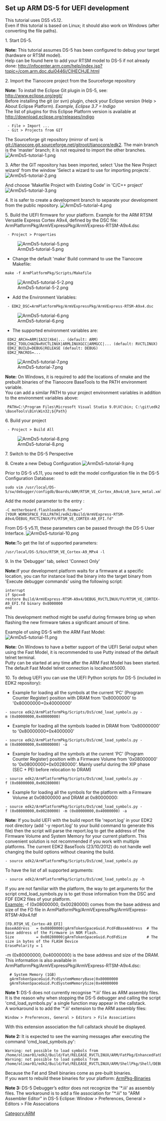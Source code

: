 == Set up ARM DS-5 for UEFI development ==
This tutorial uses DS5 v5.12.<br/>
Even if this tutorial is based on Linux; it should also work on Windows (after converting the file paths).

1. Start DS-5.

<b>Note:</b> This tutorial assumes DS-5 has been configured to debug your target (hardware or RTSM model).<br/>
Help can be found here to add your RTSM model to DS-5 if not already done: http://infocenter.arm.com/help/index.jsp?topic=/com.arm.doc.dui0446i/CIHECHJE.html

2. Import the Tianocore project from the Sourceforge repository

<b>Note:</b> To install the Eclipse Git plugin in DS-5, see: http://www.eclipse.org/egit/ <br/>
Before installing the git (or svn) plugin, check your Eclipse version (Help > About Eclipse Platform). <i>Example, Eclipse 3.7 = Indigo</i><br/>
The list of plugins for this Eclipse Platform version is available at http://download.eclipse.org/releases/indigo

  - File > Import ...
  - Git > Projects from GIT

The Sourceforge git repository (mirror of svn) is git://tianocore.git.sourceforge.net/gitroot/tianocore/edk2. The main branch is the 'master' branch; it is not required to import the other branches.
[[File:ArmDs5-tutorial-1.png|thumb|center]]

3. After the GIT repository has been imported, select 'Use the New Project wizard' from the window 'Select a wizard to use for importing projects'.
[[File:ArmDs5-tutorial-2.png|thumb|center]]

And choose 'Makefile Project with Existing Code' in 'C/C++ project'
[[File:ArmDs5-tutorial-3.png|thumb|center]]

4. It is safer to create a development branch to separate your development from the public repository.
[[File:ArmDs5-tutorial-4.png|thumb|center]]

5. Build the UEFI firmware for your platform. Example for the ARM RTSM Versatile Express Cortex A9x4, defined by the DSC file: ArmPlatformPkg/ArmVExpressPkg/ArmVExpress-RTSM-A9x4.dsc
  - Project > Properties
[[File:ArmDs5-tutorial-5.png|thumb|center]]

* Change the default 'make' Build command to use the Tianocore Makefile:
<pre>make -f ArmPlatformPkg/Scripts/Makefile</pre>
[[File:ArmDs5-tutorial-5-2.png|thumb|center]]

* Add the Environment Variables:
  - EDK2_DSC=ArmPlatformPkg/ArmVExpressPkg/ArmVExpress-RTSM-A9x4.dsc
[[File:ArmDs5-tutorial-6.png|thumb|center]]

* The supported environment variables are:
  EDK2_ARCH=ARM|IA32|X64|... (default: ARM)
  EDK2_TOOLCHAIN=RVCTLINUX|ARMLINUXGCC|ARMGCC|... (default: RVCTLINUX)
  EDK2_BUILD=DEBUG|RELEASE (default: DEBUG)
  EDK2_MACROS=...

[[File:ArmDs5-tutorial-7.png|thumb|center]]

<b>Note:</b> On Windows, it is required to add the locations of nmake and the prebuilt binaries of the Tianocore BaseTools to the PATH environment variable.<br/>
You can add a similar PATH to your project environment variables in addition to the environment variables above:
  PATH=C:\Program Files\Microsoft Visual Studio 9.0\VC\bin; C:\git\edk2\BaseTools\Bin\Win32;${Path}

6. Build your project
  - Project > Build All
[[File:ArmDs5-tutorial-8.png|thumb|center]]

7. Switch to the DS-5 Perspective

8. Create a new Debug Configuration
[[File:ArmDs5-tutorial-9.png|thumb|center]]

Prior to DS-5 v5.11, you need to edit the model configuration file in the DS-5 Configuration Database:
<pre>sudo vim /usr/local/DS-5/sw/debugger/configdb/Boards/ARM/RTSM_VE_Cortex_A9x4/a9_bare_metal.xml</pre>

Add the model parameter to the entry <SimOptions>:
<pre>-C motherboard.flashloader0.fname="[YOUR_WORKSPACE_FULLPATH]/edk2/Build/ArmVExpress-RTSM-A9x4/DEBUG_RVCTLINUX/FV/RTSM_VE_CORTEX-A9_EFI.fd"</pre>

From DS-5 v5.11, these parameters can be passed through the DS-5 User Interface.
[[File:ArmDs5-tutorial-10.png|thumb|center]]

<b>Note:</b>To get the list of supported parameters:
<pre>/usr/local/DS-5/bin/RTSM_VE_Cortex-A9_MPx4 -l</pre>

9. In the 'Debugger' tab, select 'Connect Only'

<b>Note:</b>If your development platform waits for a firmware at a specific location, you can for instance load the binary into the target binary from 'Execute debugger commands' using the following script:
<pre>interrupt
if $pc==0
restore Build/ArmVExpress-RTSM-A9x4/DEBUG_RVCTLINUX/FV/RTSM_VE_CORTEX-A9_EFI.fd binary 0x8000000
end</pre>
This development method might be useful during firmware bring up when flashing the new firmware takes a significant amount of time.

Example of using DS-5 with the ARM Fast Model:<br/>
[[File:ArmDs5-tutorial-11.png|center]]

<b>Note:</b> On Windows to have a better support of the UEFI Serial output when using the Fast Model, it is recommended to use Putty instead of the default telnet terminal.<br/>
Putty can be started at any time after the ARM Fast Model has been started. The default Fast Model telnet connection is localhost:5000.

10. To debug UEFI you can use the UEFI Python scripts for DS-5 (included in EDK2 repository):

* Example for loading all the symbols at the current 'PC' (Program Counter Register) position with DRAM from '0x80000000' to '0x80000000+0x40000000'
 - source edk2/ArmPlatformPkg/Scripts/Ds5/cmd_load_symbols.py -m (0x80000000,0x40000000)

* Example for loading all the symbols loaded in DRAM from '0x80000000' to '0x80000000+0x4000000'
 - source edk2/ArmPlatformPkg/Scripts/Ds5/cmd_load_symbols.py -m (0x80000000,0x40000000) -a

* Example for loading all the symbols at the current 'PC' (Program Counter Register) position with a Firmware Volume from '0x08000000' to '0x08000000+0x00280000'. Mainly useful during the XIP phase (SEC + PEI before relocation to DRAM)
 - source edk2/ArmPlatformPkg/Scripts/Ds5/cmd_load_symbols.py -f (0x08000000,0x00280000)

* Example for loading all the symbols for the platform with a Firmware Volume at 0x08000000 and DRAM at 0x80000000:
 - source edk2/ArmPlatformPkg/Scripts/Ds5/cmd_load_symbols.py -f (0x08000000,0x00280000) -m (0x80000000,0x40000000) -a

<b>Note:</b> If you build UEFI with the build report file 'report.log' in your EDK2 root directory (add '-y report.log' to your build command to generate this file) then the script will parse the report.log to get the address of the Firmware Volume and System Memory for your current platform. This convenient solution is not recommended if you work with multiple platforms. The current EDK2 BaseTools (23/10/2012) do not handle well changing the build options without cleaning the build.
 - source edk2/ArmPlatformPkg/Scripts/Ds5/cmd_load_symbols.py

To have the list of all supported arguments:
 - source edk2/ArmPlatformPkg/Scripts/Ds5/cmd_load_symbols.py -h

If you are not familiar with the platform, the way to get arguments for the script cmd_load_symbols.py is to get those information from the DSC and FDF EDK2 files of your platform.<br/>
<u>Example:</u>
-f (0x08000000, 0x00280000) comes from the base address and size of the FD file in ArmPlatformPkg/ArmVExpressPkg/ArmVExpress-RTSM-A9x4.fdf
<pre>[FD.RTSM_VE_Cortex-A9_EFI]
BaseAddress   = 0x08000000|gArmTokenSpaceGuid.PcdFdBaseAddress  # The base address of the Firmware in NOR Flash.
Size          = 0x00280000|gArmTokenSpaceGuid.PcdFdSize         # The size in bytes of the FLASH Device
ErasePolarity = 1</pre>

-m (0x80000000, 0x40000000) is the base address and size of the DRAM. This information is also available in ArmPlatformPkg/ArmVExpressPkg/ArmVExpress-RTSM-A9x4.dsc:
<pre>  # System Memory (1GB) 
  gArmTokenSpaceGuid.PcdSystemMemoryBase|0x80000000
  gArmTokenSpaceGuid.PcdSystemMemorySize|0x40000000</pre>

<b>Note 1:</b> DS-5 does not currently recognise '*.iii' files as ARM assembly files. It is the reason why when stopping the DS-5 debugger and calling the script 'cmd_load_symbols.py' a single function may appear in the callstack.<br/>
A workaround is to add the '*.iii' extension to the ARM assembly files:
<pre>Window > Preferences, General > Editors > File Associations</pre>
With this extension association the full callstack should be displayed.

<b>Note 2:</b> It is expected to see the warning messages after executing the command 'cmd_load_symbols.py':
<pre>Warning: not possible to load symbols from /home/olimar01/edk2/Build/Fat/RELEASE_RVCTLINUX/ARM/FatPkg/EnhancedFatDxe/Fat/DEBUG/Fat.dll
Warning: not possible to load symbols from /home/olimar01/edk2/Build/Fat/RELEASE_RVCTLINUX/ARM/ShellPkg/Shell/DEBUG/Shell.dll</pre>
Because the Fat and Shell binaries come as pre-built binaries.<br/>
If you want to rebuild these binaries for your platform: [[ArmPkg-Binaries]]

<b>Note 3:</b> DS-5 Debugger’s editor does not recognize the '*.iii' as assembly files. The workaround is to add a file association for "*.iii" to "ARM Assembler Editor" in DS-5 Eclipse:
Window > Preferences, General > Editors > File Associations

[[Category:ARM]]